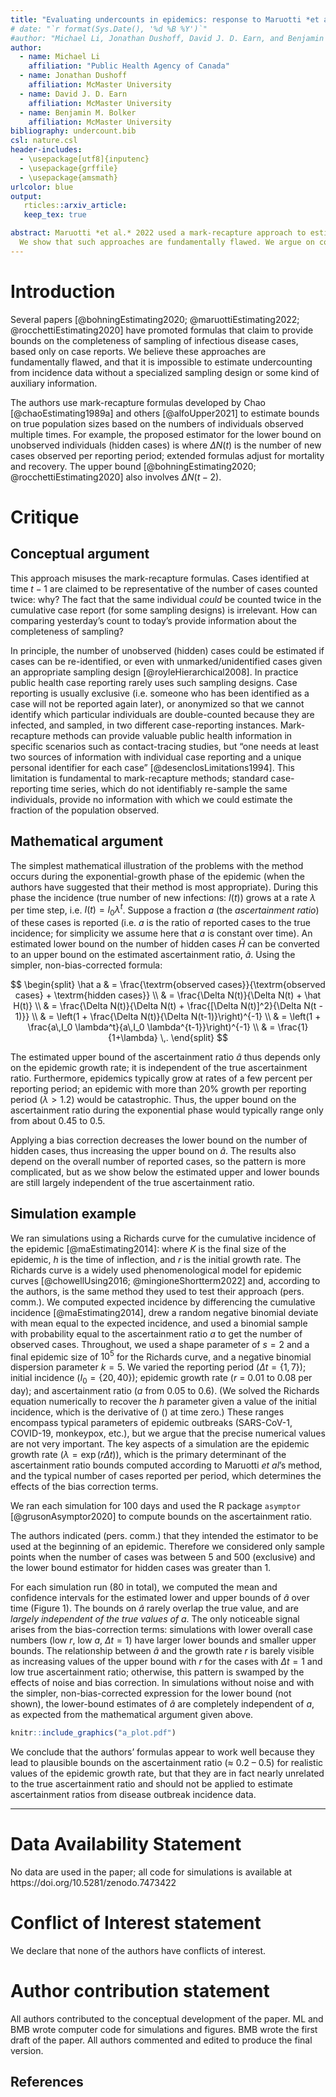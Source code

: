 ```yaml
---
title: "Evaluating undercounts in epidemics: response to Maruotti *et al.* 2022"
# date: "`r format(Sys.Date(), '%d %B %Y')`"
#author: "Michael Li, Jonathan Dushoff, David J. D. Earn, and Benjamin M. Bolker"
author:
  - name: Michael Li
    affiliation: "Public Health Agency of Canada"
  - name: Jonathan Dushoff
    affiliation: McMaster University
  - name: David J. D. Earn
    affiliation: McMaster University
  - name: Benjamin M. Bolker
    affiliation: McMaster University
bibliography: undercount.bib
csl: nature.csl 
header-includes:
  - \usepackage[utf8]{inputenc}
  - \usepackage{grffile}
  - \usepackage{amsmath}
urlcolor: blue
output: 
   rticles::arxiv_article:
   keep_tex: true

abstract: Maruotti *et al.* 2022 used a mark-recapture approach to estimate bounds on the true number of monkeypox infections in various countries. 
  We show that such approaches are fundamentally flawed. We argue on conceptual grounds that it is impossible to estimate undercounting based solely on a single stream of reported cases, supporting our contention by applying the authors' method to simulated epidemics. The simulations show that the proposed methods estimate bounds on the ascertainment ratio of $\approx 0.2-0.5$ roughly *independently* of the true ascertainment ratio. We conclude that the proposed mark-recapture approach should not be used to estimate undercounting or ascertainment ratios.
---
```


# Introduction

Several papers [@bohningEstimating2020; @maruottiEstimating2022; @rocchettiEstimating2020] have promoted formulas that claim to provide bounds on the completeness of sampling of infectious disease cases, based only on case reports. We believe these approaches are fundamentally flawed, and that it is impossible to estimate undercounting from incidence data without a specialized sampling design or some kind of auxiliary information.

The authors use mark-recapture formulas developed by Chao [@chaoEstimating1989a] and others [@alfoUpper2021] to estimate bounds on true population sizes based on the numbers of individuals observed multiple times.
For example, the proposed estimator for the lower bound on unobserved individuals (hidden cases) is 
\begin{equation*}
\hat H(t) = \Delta N(t) \frac{\Delta N(t) - 1}{\Delta N(t-1) + 1} \,,
\end{equation*}
where $\Delta N(t)$ is the number of new cases observed per reporting period; extended formulas adjust for mortality and recovery. The upper bound  [@bohningEstimating2020; @rocchettiEstimating2020] also involves $\Delta N(t-2)$.

# Critique

## Conceptual argument

This approach misuses the mark-recapture formulas. Cases identified at time $t-1$ are claimed to be representative of the number of cases counted twice: why? The fact that the same individual *could* be counted twice in the cumulative case report (for some sampling designs) is irrelevant. How can comparing yesterday's count to today's provide information about the completeness of sampling? 

In principle, the number of unobserved (hidden) cases could be estimated if cases can be re-identified, or even with unmarked/unidentified cases given an appropriate sampling design [@royleHierarchical2008]. 
In practice public health case reporting rarely uses such sampling designs. Case reporting is usually exclusive (i.e. someone who has been identified as a case will not be reported again later), or anonymized so that we cannot identify which particular individuals are double-counted because they are infected, and sampled, in two different case-reporting instances.  Mark-recapture methods can provide valuable public health information in specific scenarios such as contact-tracing studies, but "one needs at least two sources of information with individual case reporting and a unique personal identifier for each case" [@desenclosLimitations1994]. This limitation is fundamental to mark-recapture methods; standard case-reporting time series, which do not identifiably re-sample the same individuals, provide no information with which we could estimate the fraction of the population observed.

## Mathematical argument

The simplest mathematical illustration of the problems with the method occurs during the exponential-growth phase of the epidemic (when the authors have suggested that their method is most appropriate). During this phase the incidence (true number of new infections: $I(t)$) grows at a rate $\lambda$ per time step, i.e. $I(t) = I_0 \lambda^t$. Suppose a fraction $a$ (the *ascertainment ratio*) of these cases is reported (i.e. $a$ is the ratio of reported cases to the true incidence; for simplicity we assume here that $a$ is constant over time). An estimated lower bound on the number of hidden cases $\hat H$ can be converted to an upper bound on the estimated ascertainment ratio, $\hat a$. Using the simpler, non-bias-corrected formula:

$$
\begin{split}
\hat a & = \frac{\textrm{observed cases}}{\textrm{observed cases} + \textrm{hidden cases}} \\
& = \frac{\Delta N(t)}{\Delta N(t) + \hat H(t)} \\
& = \frac{\Delta N(t)}{\Delta N(t) + \frac{[\Delta N(t)]^2}{\Delta N(t - 1)}} \\
& = \left(1 + \frac{\Delta N(t)}{\Delta N(t-1)}\right)^{-1} \\
& = \left(1 + \frac{a\,I_0 \lambda^t}{a\,I_0 \lambda^{t-1}}\right)^{-1} \\
& = \frac{1}{1+\lambda} \,.
\end{split}
$$

The estimated upper bound of the ascertainment ratio $\hat a$ thus depends only on the epidemic growth rate; it is independent of the true ascertainment ratio. Furthermore, epidemics typically grow at rates of a few percent per reporting period; an epidemic with more than 20% growth per reporting period ($\lambda > 1.2$) would be catastrophic. Thus, the upper bound on the ascertainment ratio during the exponential phase would typically range only from about 0.45 to 0.5.

Applying a bias correction decreases the lower bound on the number of hidden cases, thus increasing the upper bound on $\hat a$. The results also depend on the overall number of reported cases, so the pattern is more complicated, but as we show below the estimated upper and lower bounds are still largely independent of the true ascertainment ratio.

## Simulation example

We ran simulations using a Richards curve for the cumulative incidence of the epidemic [@maEstimating2014]:
\begin{equation}
\textrm{cumulative incidence}\,(t) = 
\frac{K}{(1 + s\,e^{-s  r (t - h)})^{1 / s}},
\label{eq:richards}
\end{equation}
where $K$ is the final size of the epidemic, $h$ is the time of inflection, and $r$ is the initial growth rate.
The Richards curve is a widely used phenomenological model for epidemic curves [@chowellUsing2016; @mingioneShortterm2022] and, according to the authors, is the same method they used to test their approach  (pers. comm.). We computed expected incidence by differencing the cumulative incidence [@maEstimating2014], drew a random negative binomial deviate with  mean equal to the expected incidence, and used a binomial sample with probability equal to the ascertainment ratio $a$ to get the number of observed cases. Throughout, we used a shape parameter of $s=2$ and a final epidemic size of $10^5$ for the Richards curve, and a negative binomial dispersion parameter $k=5$. We varied the reporting period ($\Delta t = \{1, 7\}$); initial incidence ($I_0 = \{20, 40\}$); epidemic growth rate ($r$ =  0.01 to 0.08 per day); and ascertainment ratio ($a$ from 0.05 to 0.6). (We solved the Richards equation numerically to recover the $h$ parameter given a value of the initial incidence, which is the derivative of (\ref{eq:richards}) at time zero.) These ranges encompass typical parameters of epidemic outbreaks (SARS-CoV-1, COVID-19, monkeypox, etc.), but we argue that the precise numerical values are not very important. The key aspects of a simulation are the epidemic growth rate ($\lambda = \exp(r\Delta t)$), which is the primary determinant of the ascertainment ratio bounds computed according to Maruotti *et al*'s method, and the typical number of cases reported per period, which determines the effects of the bias correction terms.

We ran each simulation for 100 days and used the R package `asymptor` [@grusonAsymptor2020] to compute bounds on the ascertainment ratio. 

The authors indicated (pers. comm.) that they intended the estimator to be used at the beginning of an epidemic. Therefore we considered only sample points when the number of cases was between 5 and 500 (exclusive) and the lower bound estimator for hidden cases was greater than 1.

For each simulation run (80 in total), we computed the mean and confidence intervals for the estimated lower and upper bounds of $\hat a$ over time (Figure 1). The bounds on $\hat a$ rarely overlap the true value, and are *largely independent of the true values of $a$*. The only noticeable signal arises from the bias-correction terms: simulations with lower overall case numbers (low $r$, low $a$, $\Delta t = 1$) have larger lower bounds and smaller upper bounds. The relationship between $\hat a$ and the growth rate $r$ is barely visible as increasing values of the upper bound with $r$ for the cases with $\Delta t = 1$ and low true ascertainment ratio; otherwise, this pattern is swamped by the effects of noise and bias correction. In simulations without noise and with the simpler, non-bias-corrected expression for the lower bound (not shown), the lower-bound estimates of $\hat a$ are completely independent of $a$, as expected from the mathematical argument given above.

```r
knitr::include_graphics("a_plot.pdf")
```
We conclude that the authors' formulas appear to work well because they lead to plausible bounds on the ascertainment ratio ($\approx$ 0.2 -- 0.5) for realistic values of the epidemic growth rate, but that they are in fact nearly unrelated to the true ascertainment ratio and should not be applied to estimate ascertainment ratios from disease outbreak incidence data.

---

# Data Availability Statement

No data are used in the paper; all code for simulations is available at https://doi.org/10.5281/zenodo.7473422

# Conflict of Interest statement

We declare that none of the authors have conflicts of interest.

# Author contribution statement

All authors contributed to the conceptual development of the paper. ML and BMB wrote computer code for simulations and figures. BMB wrote the first draft of the paper. All authors commented and edited to produce the final version.


## References

